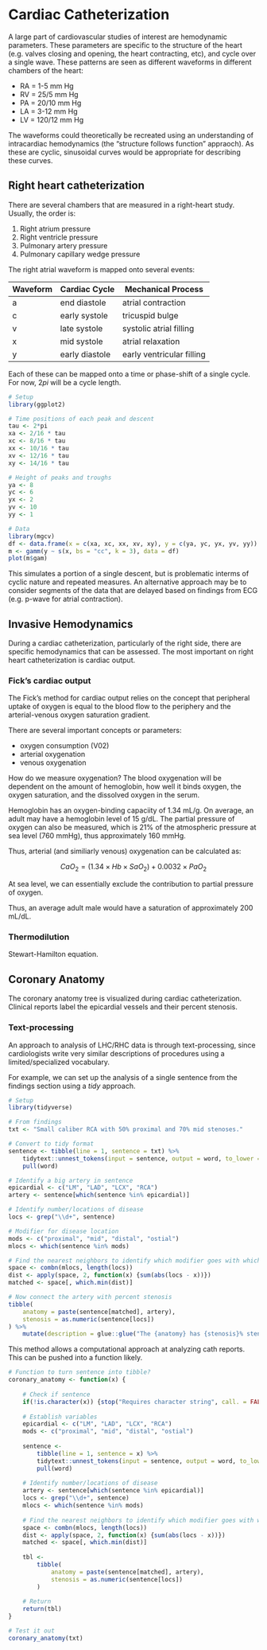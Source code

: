# Cardiac Catheterization

A large part of cardiovascular studies of interest are hemodynamic parameters. These parameters are specific to the structure of the heart (e.g. valves closing and opening, the heart contracting, etc), and cycle over a single wave. These patterns are seen as different waveforms in different chambers of the heart:

- RA = 1-5 mm Hg
- RV = 25/5 mm Hg
- PA = 20/10 mm Hg
- LA = 3-12 mm Hg
- LV = 120/12 mm Hg

The waveforms could theoretically be recreated using an understanding of intracardiac hemodynamics (the "structure follows function" appraoch). As these are cyclic, sinusoidal curves would be appropriate for describing these curves.

## Right heart catheterization

There are several chambers that are measured in a right-heart study. Usually, the order is:

1. Right atrium pressure
2. Right ventricle pressure
3. Pulmonary artery pressure
4. Pulmonary capillary wedge pressure

The right atrial waveform is mapped onto several events:

| Waveform | Cardiac Cycle | Mechanical Process |
| - | - | - |
| a | end diastole | atrial contraction |
| c | early systole | tricuspid bulge |
| v | late systole | systolic atrial filling | 
| x | mid systole | atrial relaxation |
| y | early diastole | early ventricular filling | 

Each of these can be mapped onto a time or phase-shift of a single cycle. For now, $2 pi$ will be a cycle length.

```r
# Setup
library(ggplot2)

# Time positions of each peak and descent
tau <- 2*pi
xa <- 2/16 * tau 
xc <- 8/16 * tau
xx <- 10/16 * tau
xv <- 12/16 * tau
xy <- 14/16 * tau

# Height of peaks and troughs
ya <- 8
yc <- 6
yx <- 2
yv <- 10
yy <- 1

# Data
library(mgcv)
df <- data.frame(x = c(xa, xc, xx, xv, xy), y = c(ya, yc, yx, yv, yy))
m <- gamm(y ~ s(x, bs = "cc", k = 3), data = df)
plot(m$gam)
```

This simulates a portion of a single descent, but is problematic interms of cyclic nature and repeated measures. An alternative approach may be to consider segments of the data that are delayed based on findings from ECG (e.g. p-wave for atrial contraction). 

## Invasive Hemodynamics

During a cardiac catheterization, particularly of the right side, there are specific hemodynamics that can be assessed. The most important on right heart catheterization is cardiac output. 

### Fick's cardiac output

The Fick's method for cardiac output relies on the concept that peripheral uptake of oxygen is equal to the blood flow to the periphery and the arterial-venous oxygen saturation gradient.

There are several important concepts or parameters:

- oxygen consumption (V02)
- arterial oxygenation
- venous oxygenation

How do we measure oxygenation? The blood oxygenation will be dependent on the amount of hemoglobin, how well it binds oxygen, the oxygen saturation, and the dissolved oxygen in the serum.

Hemoglobin has an oxygen-binding capaciity of 1.34 mL/g. On average, an adult may have a hemoglobin level of 15 g/dL. The partial pressure of oxygen can also be measured, which is 21% of the atmospheric pressure at sea level (760 mmHg), thus approximately 160 mmHg.

Thus, arterial (and similiarly venous) oxygenation can be calculated as:

$$CaO_{2} = (1.34 \times Hb \times SaO_{2}) + 0.0032 \times PaO_{2}$$

At sea level, we can essentially exclude the contribution to partial pressure of oxygen.

Thus, an average adult male would have a saturation of approximately 200 mL/dL. 

### Thermodilution

Stewart-Hamilton equation. 


## Coronary Anatomy

The coronary anatomy tree is visualized during cardiac catheterization. Clinical reports label the epicardial vessels and their percent stenosis. 


### Text-processing

An approach to analysis of LHC/RHC data is through text-processing, since cardiologists write very similar descriptions of procedures using a limited/specialized vocabulary.

For example, we can set up the analysis of a single sentence from the findings section using a _tidy_ approach.

```r
# Setup
library(tidyverse)

# From findings
txt <- "Small caliber RCA with 50% proximal and 70% mid stenoses."

# Convert to tidy format
sentence <- tibble(line = 1, sentence = txt) %>%
	tidytext::unnest_tokens(input = sentence, output = word, to_lower = FALSE) %>%
	pull(word)

# Identify a big artery in sentence
epicardial <- c("LM", "LAD", "LCX", "RCA")
artery <- sentence[which(sentence %in% epicardial)]

# Identify number/locations of disease
locs <- grep("\\d+", sentence) 

# Modifier for disease location
mods <- c("proximal", "mid", "distal", "ostial")
mlocs <- which(sentence %in% mods)

# Find the nearest neighbors to identify which modifier goes with which location
space <- combn(mlocs, length(locs))
dist <- apply(space, 2, function(x) {sum(abs(locs - x))})
matched <- space[, which.min(dist)]

# Now connect the artery with percent stenosis
tibble(
	anatomy = paste(sentence[matched], artery),
	stenosis = as.numeric(sentence[locs])
) %>%
	mutate(description = glue::glue("The {anatomy} has {stenosis}% stenosis."))
```

This method allows a computational approach at analyzing cath reports. This can be pushed into a function likely.

```r
# Function to turn sentence into tibble?
coronary_anatomy <- function(x) {
	
	# Check if sentence
	if(!is.character(x)) {stop("Requires character string", call. = FALSE)}
	
	# Establish variables
	epicardial <- c("LM", "LAD", "LCX", "RCA")
	mods <- c("proximal", "mid", "distal", "ostial")
	
	sentence <-
		tibble(line = 1, sentence = x) %>%
		tidytext::unnest_tokens(input = sentence, output = word, to_lower = FALSE) %>%
		pull(word)
		
	# Identify number/locations of disease
	artery <- sentence[which(sentence %in% epicardial)]
	locs <- grep("\\d+", sentence) 
	mlocs <- which(sentence %in% mods)
	
	# Find the nearest neighbors to identify which modifier goes with which location
	space <- combn(mlocs, length(locs))
	dist <- apply(space, 2, function(x) {sum(abs(locs - x))})
	matched <- space[, which.min(dist)]
	
	tbl <- 
		tibble(
			anatomy = paste(sentence[matched], artery),
			stenosis = as.numeric(sentence[locs])
		)
	
	# Return
	return(tbl)
}

# Test it out
coronary_anatomy(txt)
```

